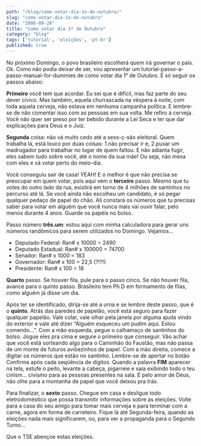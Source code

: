 ```yaml
---
path: "/blog/como-votar-dia-1o-de-outubro/"
slug: "como-votar-dia-1o-de-outubro"
date: "2006-09-28"
title: "Como votar dia 1º de Outubro"
category: "blog"
tags: ['tutorial', 'eleições', 'pt-br']
published: true
---
```


No próximo Domingo, o povo brasileiro escolherá quem irá governar o país. Ok. Como não podia deixar de ser, vou apresentar um tutorial-passo-a-passo-manual-for-dummies de como votar dia 1° de Outubro. É só seguir os passos abaixo:

**Primeiro** você tem que acordar. Eu sei que é difícil, mas faz parte do seu dever cívico. Mas também, aquela churrascada na véspera à noite, com toda aquela cerveja, não estava em nenhuma campanha política. E lembre-se de não comentar isso com as pessoas em sua volta. Me refiro à cerveja. Você não quer ser preso por ter bebido durante a Lei Seca e ter que dar explicações para Deus e o Juiz.

**Segunda** coisa: não vá muito cedo até a sess-ç-são eleitoral. Quem trabalha lá, está louco por duas coisas: 1.não precisar ir e, 2.puxar um madrugador para trabalhar no lugar de quem faltou. E não adianta fugir, eles sabem tudo sobre você, até o nome da sua mãe! Ou seja, não mexa com eles e vá votar perto do meio-dia.

Você conseguiu sair de casa! YEAH! E o melhor é que não precisa se preocupar em quem votar, pois aqui vem o **terceiro** passo. Mesmo que tu votes do outro lado da rua, existirá em torno de 4 milhões de santinhos no percurso até lá. Se você ainda não escolheu um candidato, é só pegar qualquer pedaço de papel do chão. Ali constará os números que tu precisas saber para votar em alguém que você nunca mais vai ouvir falar, pelo menos durante 4 anos. Guarde os papéis no bolso.

Passo número **três.um**: estou aqui com minha calculadora para gerar uns números randômicos para serem utilizados no Domingo. Vejamos…

* Deputado Federal: Ran# x 10000 = 2490
* Deputado Estadual: Ran# x 100000 = 74700
* Senador: Ran# x 1000 = 183
* Governador: Ran# x 100 = 22,5 (?!?!)
* Presidente: Ran# x 100 = 18

**Quarto** passo. Se houver fila, pule para o passo cinco. Se não houver fila, avance para o quinto passo. Brasileiro tem Ph.D em formamento de filas, como alguém já disse um dia.

Após ter se identificado, dirija-se até a urna e se lembre deste passo, que é o **quinto**. Atrás das paredes de papelão, você está seguro para fazer qualquer papelão. Vale colar, vale olhar pela janela por alguma ajuda vindo do exterior e vale até dizer “Alguém esqueceu um pudim aqui. Estou comendo…”. Com a mão esquerda, pegue o calhamaço de santinhos do bolso. Jogue eles pra cima e segure o primeiro que conseguir. Vão achar que você está sorteando algo para o Caminhão do Faustão, mas não passa de um monte de futuros aviõezinhos de papel. Com a mão direita, comece a digitar os números que estão no santinho. Lembre-se de apertar no botão Confirma após cada seqüência de dígitos. Quando a palavra **FIM** aparecer na tela, estufe o peito, levante a cabeça, pigarreie e saia exibindo todo o teu cinism… civismo para as pessoas presentes na sala. E pelo amor de Deus, não olhe para a montanha de papel que você deixou pra trás.

Para finalizar, o **sexto** passo. Chegue em casa e desligue todo eletrodoméstico que possa transmitir informações sobre as eleições. Volte para a casa do seu amigo para tomar mais cerveja e para terminar com a carne, agora em forma de carreteiro. Fique lá até Segunda-feira, quando as eleições nada mais significarem, ou, para ver a propaganda para o Segundo Turno…

Que o TSE abençoe estas eleições.
